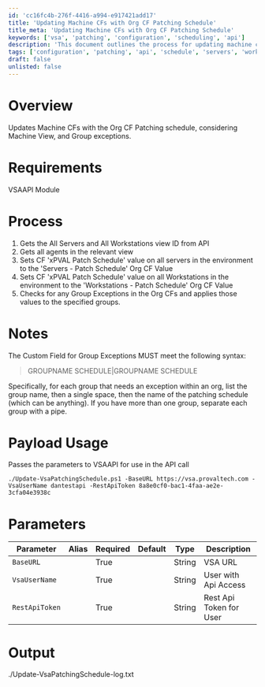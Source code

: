 ```yaml
---
id: 'cc16fc4b-276f-4416-a994-e917421add17'
title: 'Updating Machine CFs with Org CF Patching Schedule'
title_meta: 'Updating Machine CFs with Org CF Patching Schedule'
keywords: ['vsa', 'patching', 'configuration', 'scheduling', 'api']
description: 'This document outlines the process for updating machine custom fields with the organization custom field patching schedule, including requirements, process steps, and parameters for the API call.'
tags: ['configuration', 'patching', 'api', 'schedule', 'servers', 'workstations']
draft: false
unlisted: false
---
```

# Overview
Updates Machine CFs with the Org CF Patching schedule, considering Machine View, and Group exceptions.

# Requirements
VSAAPI Module

# Process
1. Gets the All Servers and All Workstations view ID from API
2. Gets all agents in the relevant view
3. Sets CF 'xPVAL Patch Schedule' value on all servers in the environment to the 'Servers - Patch Schedule' Org CF Value
4. Sets CF 'xPVAL Patch Schedule' value on all Workstations in the environment to the 'Workstations - Patch Schedule' Org CF Value
5. Checks for any Group Exceptions in the Org CFs and applies those values to the specified groups.

# Notes
The Custom Field for Group Exceptions MUST meet the following syntax:

> GROUPNAME SCHEDULE|GROUPNAME SCHEDULE

Specifically, for each group that needs an exception within an org, list the group name, then a single space, then the name of the patching schedule (which can be anything). If you have more than one group, separate each group with a pipe.

# Payload Usage
Passes the parameters to VSAAPI for use in the API call

```
./Update-VsaPatchingSchedule.ps1 -BaseURL https://vsa.provaltech.com -VsaUserName dantestapi -RestApiToken 8a8e0cf0-bac1-4faa-ae2e-3cfa04e3938c
```

# Parameters

| Parameter         | Alias | Required | Default | Type   | Description                |
|-------------------|-------|----------|---------|--------|----------------------------|
| `BaseURL`        |       | True     |         | String | VSA URL                    |
| `VsaUserName`    |       | True     |         | String | User with Api Access       |
| `RestApiToken`   |       | True     |         | String | Rest Api Token for User    |

# Output
./Update-VsaPatchingSchedule-log.txt











